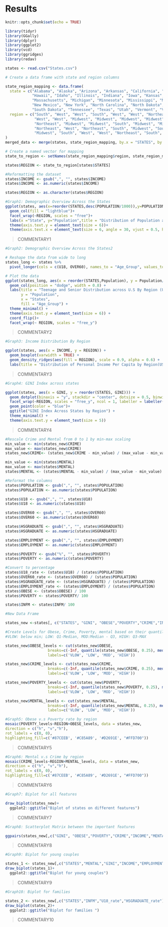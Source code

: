 # Results

```r
knitr::opts_chunk$set(echo = TRUE)
```

```r
library(tidyr)
library(GGally)
library(dplyr)
library(ggplot2)
library(vcd)
library(ggridges) 
library(redav)
```


```r
states <- read.csv("States.csv")
```

```r
# Create a data frame with state and region columns

state_region_mapping <- data.frame(
  state = c("Alabama", "Alaska", "Arizona", "Arkansas", "California", "Colorado", "Connecticut", "Delaware", "Florida", "Georgia",
            "Hawaii", "Idaho", "Illinois", "Indiana", "Iowa", "Kansas", "Kentucky", "Louisiana", "Maine", "Maryland",
            "Massachusetts", "Michigan", "Minnesota", "Mississippi", "Missouri", "Montana", "Nebraska", "Nevada", "New Hampshire", "New Jersey",
            "New Mexico", "New York", "North Carolina", "North Dakota", "Ohio", "Oklahoma", "Oregon", "Pennsylvania", "Rhode Island", "South Carolina",
            "South Dakota", "Tennessee", "Texas", "Utah", "Vermont", "Virginia", "Washington", "West Virginia", "Wisconsin", "Wyoming", "District of Columbia"),
  region = c("South", "West", "West", "South", "West", "West", "Northeast", "Northeast", "South", "South",
             "West", "West", "Midwest", "Midwest", "Midwest", "Midwest", "South", "South", "Northeast", "South",
             "Northeast", "Midwest", "Midwest", "South", "Midwest", "Midwest", "West", "Midwest", "West", "Northeast",
             "Northeast", "West", "Northeast", "South", "Midwest", "South", "West", "Northeast", "Northeast", "South",
             "Midwest", "South", "West", "West", "Northeast", "South", "West", "South", "West", "South", "Midwest")
)
merged_data <- merge(states, state_region_mapping, by.x = "STATES", by.y = "state")

# Create a named vector for mapping
state_to_region <- setNames(state_region_mapping$region, state_region_mapping$state)

states$REGION <- state_to_region[states$STATES]
```


```r
#Reformatting the dataset 
states$INCOME <- gsub(",", "", states$INCOME)
states$INCOME <- as.numeric(states$INCOME)

states$REGION <- as.character(states$REGION)
```


```r
#Graph1: Demographic Overview Across the States
ggplot(states, aes(x=reorder(STATES,desc(POPULATION/1000)),y=POPULATION/1000))+
  geom_col(fill = "lightblue")+
  facet_wrap(~REGION, scales = "free")+
  labs(x ="State", y="Population",title = "Distribution of Population across U.S by Region (Unit:1,000)")+ 
  theme(axis.text.y = element_text(size = 6))+
  theme(axis.text.x = element_text(size = 6, angle = 30, vjust = 0.5, hjust = 1))
```
>COMMENTARY1

```r
#Graph2: Demographic Overview Across the States2

# Reshape the data from wide to long
states_long <- states %>%
  pivot_longer(cols = c(U18, OVER60), names_to = "Age_Group", values_to = "Population")

# Plot the data
ggplot(states_long, aes(x = reorder(STATES,Population), y = Population/1000, fill = Age_Group)) +
  geom_col(position = "dodge", width = 0.8) +
  labs(title = "Teenage and Senior Distribution across U.S By Region (Unit:1,000)",
       y = "Population",
       x = "States",
       fill = "Age_Group") +
  theme_minimal() +
  theme(axis.text.y = element_text(size = 6)) +
  coord_flip()+
  facet_wrap(~ REGION, scales = "free_y")
```
>COMMENTARY2

```r
#Graph3: Income Distribution By Region

ggplot(states, aes(x = INCOME, y = REGION)) +
  geom_boxplot(varwidth = TRUE) +
  geom_density_ridges(aes(fill = REGION), scale = 0.9, alpha = 0.6) +
  labs(title = "Distribution of Personal Income Per Capita by Region(USD)")
```

>COMMENTARY3

```r
#Graph4: GINI Index across states

ggplot(states, aes(x = GINI, y = reorder(STATES, GINI))) +
  geom_dotplot(binaxis = "y", stackdir = "center", dotsize = 0.5, binwidth = 0.2) +
  facet_wrap(~REGION, scales = "free_y", ncol = 1, labeller = labeller(REGION = label_wrap_gen(15)), strip.position = "right") +
  geom_point(color = "blue")+
  ggtitle("GINI Index Across States by Region") +
  theme_minimal() +
  theme(axis.text.y = element_text(size = 5))
```

>COMMENTARY4

```r

#Rescale Crime and Mental from 0 to 1 by min-max scaling 
min_value <- min(states_new$CRIME)
max_value <- max(states_new$CRIME)
states_new$CRIME<- (states_new$CRIME - min_value) / (max_value - min_value)

min_value <- min(states$MENTAL)
max_value <- max(states$MENTAL)
states$MENTAL <- (states$MENTAL - min_value) / (max_value - min_value)

```

```r

#Reformat the columns
states$POPULATION <- gsub(",", "", states$POPULATION)
states$POPULATION <- as.numeric(states$POPULATION)

states$U18 <- gsub(",", "", states$U18)
states$U18 <- as.numeric(states$U18)

states$OVER60 <- gsub(",", "", states$OVER60)
states$OVER60 <- as.numeric(states$OVER60)

states$HSGRADUATE <- gsub(",", "", states$HSGRADUATE)
states$HSGRADUATE <- as.numeric(states$HSGRADUATE)

states$EMPLOYMENT <- gsub(",", "", states$EMPLOYMENT)
states$EMPLOYMENT <- as.numeric(states$EMPLOYMENT)

states$POVERTY <- gsub("%", "", states$POVERTY)
states$POVERTY <- as.numeric(states$POVERTY)

#Convert to percentage
states$U18_rate <- (states$U18) / (states$POPULATION)
states$OVER60_rate <- (states$OVER60) / (states$POPULATION)
states$HSGRADUATE_rate <- (states$HSGRADUATE) / (states$POPULATION)
states$EMPLOYMENT_rate <- (states$EMPLOYMENT) / (states$POPULATION)
states$OBESE <- (states$OBESE) / 100
states$POVERTY <- states$POVERTY/ 100

states$INFM <- states$INFM/ 100
```


```r
#New Data Frame

states_new <-states[, c("STATES", "GINI", "OBESE","POVERTY","CRIME","INCOME","MENTAL","INFM","U18_rate","OVER60_rate","HSGRADUATE_rate","EMPLOYMENT_rate","REGION")]
```


```r
#Create Levels for Obese, Crime, Poverty, mental based on their quantiles 
#VLOW: below min; LOW: Q1-Median, MOD:Median - Q3, HIGH: Q3-MAX

states_new$OBESE_levels <- cut(states_new$OBESE,
                   breaks=c(-Inf, quantile(states_new$OBESE, 0.25), median(states_new$OBESE), quantile(states_new$OBESE, 0.75), Inf),
                   labels=c('VLOW', 'LOW', 'MOD', 'HIGH'))

states_new$CRIME_levels <- cut(states_new$CRIME,
                   breaks=c(-Inf, quantile(states_new$CRIME, 0.25), median(states_new$CRIME), quantile(states_new$CRIME, 0.75), Inf),
                   labels=c('VLOW', 'LOW', 'MOD', 'HIGH'))

states_new$POVERTY_levels <- cut(states_new$POVERTY,
                   breaks=c(-Inf, quantile(states_new$POVERTY, 0.25), median(states_new$POVERTY), quantile(states_new$POVERTY, 0.75), Inf),
                   labels=c('VLOW', 'LOW', 'MOD', 'HIGH'))

states_new$MENTAL_levels <- cut(states_new$MENTAL,
                   breaks=c(-Inf, quantile(states_new$MENTAL, 0.25), median(states_new$MENTAL), quantile(states_new$MENTAL, 0.75), Inf),
                   labels=c('VLOW', 'LOW', 'MOD', 'HIGH'))
```


```r
#Graph5: Obese v.s Poverty rate by region
mosaic(POVERTY_levels~REGION+OBESE_levels, data = states_new,
direction = c("h", "v","h"),
rot_labels = c(0, 0),
highlighting_fill=c('#87CEEB', '#C85A89', '#D2691E', "#FFD700"))
```
>COMMENTARY5

```r
#Graph6: Mental v.s Crime by region
mosaic(CRIME_levels~REGION+MENTAL_levels, data = states_new,
direction = c("h", "v","h"),
rot_labels = c(0, 0),
highlighting_fill=c('#87CEEB', '#C85A89', '#D2691E', "#FFD700"))
```
>COMMENTARY6

```r
#Graph7: Biplot for all features

draw_biplot(states_new)+ 
  ggplot2::ggtitle("Biplot of states on different features")
```
>COMMENTARY7

```r
#Graph8: Scatterplot Matrix between the important features

ggpairs(states_new[,c("GINI", "OBESE","POVERTY","CRIME","INCOME","MENTAL","INFM","HSGRADUATE_rate","EMPLOYMENT_rate")])
```
>COMMENTARY8

```r
#Graph9: Biplot for young couples

states_1 <- states_new[,c("STATES","MENTAL","GINI","INCOME","EMPLOYMENT_rate")]
draw_biplot(states_1)+ 
  ggplot2::ggtitle("Biplot for young couples")
```
>COMMENTARY9

```r
#Graph10: Biplot for families 

states_2 <- states_new[,c("STATES","INFM","U18_rate","HSGRADUATE_rate")]
draw_biplot(states_2)+ 
  ggplot2::ggtitle("Biplot for families ")
```
>COMMENTARY10





